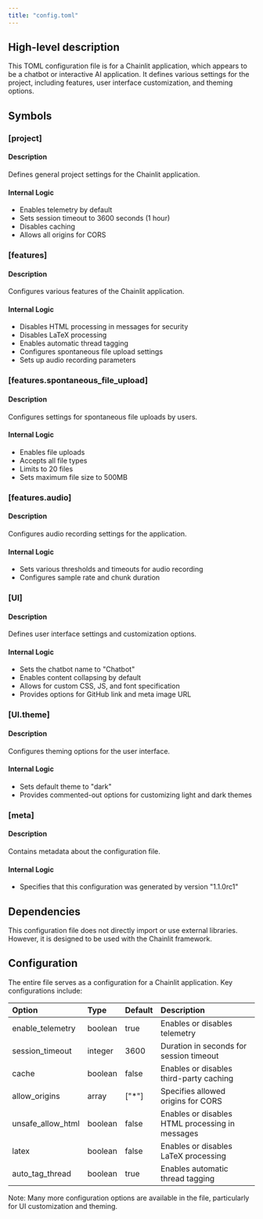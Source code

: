 ```yaml
---
title: "config.toml"
---
```


## High-level description
This TOML configuration file is for a Chainlit application, which appears to be a chatbot or interactive AI application. It defines various settings for the project, including features, user interface customization, and theming options.

## Symbols

### [project]
#### Description
Defines general project settings for the Chainlit application.

#### Internal Logic
- Enables telemetry by default
- Sets session timeout to 3600 seconds (1 hour)
- Disables caching
- Allows all origins for CORS

### [features]
#### Description
Configures various features of the Chainlit application.

#### Internal Logic
- Disables HTML processing in messages for security
- Disables LaTeX processing
- Enables automatic thread tagging
- Configures spontaneous file upload settings
- Sets up audio recording parameters

### [features.spontaneous_file_upload]
#### Description
Configures settings for spontaneous file uploads by users.

#### Internal Logic
- Enables file uploads
- Accepts all file types
- Limits to 20 files
- Sets maximum file size to 500MB

### [features.audio]
#### Description
Configures audio recording settings for the application.

#### Internal Logic
- Sets various thresholds and timeouts for audio recording
- Configures sample rate and chunk duration

### [UI]
#### Description
Defines user interface settings and customization options.

#### Internal Logic
- Sets the chatbot name to "Chatbot"
- Enables content collapsing by default
- Allows for custom CSS, JS, and font specification
- Provides options for GitHub link and meta image URL

### [UI.theme]
#### Description
Configures theming options for the user interface.

#### Internal Logic
- Sets default theme to "dark"
- Provides commented-out options for customizing light and dark themes

### [meta]
#### Description
Contains metadata about the configuration file.

#### Internal Logic
- Specifies that this configuration was generated by version "1.1.0rc1"

## Dependencies
This configuration file does not directly import or use external libraries. However, it is designed to be used with the Chainlit framework.

## Configuration
The entire file serves as a configuration for a Chainlit application. Key configurations include:

| Option | Type | Default | Description |
|:-------|:-----|:--------|:------------|
| enable_telemetry | boolean | true | Enables or disables telemetry |
| session_timeout | integer | 3600 | Duration in seconds for session timeout |
| cache | boolean | false | Enables or disables third-party caching |
| allow_origins | array | ["*"] | Specifies allowed origins for CORS |
| unsafe_allow_html | boolean | false | Enables or disables HTML processing in messages |
| latex | boolean | false | Enables or disables LaTeX processing |
| auto_tag_thread | boolean | true | Enables automatic thread tagging |

Note: Many more configuration options are available in the file, particularly for UI customization and theming.
